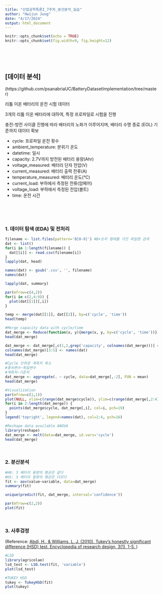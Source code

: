 ```yaml
---
title: "산업공학특론I_7주차_분산분석_실습"
author: "Hwijun Jung"
date: "4/17/2024"
output: html_document
---
```


```r
knitr::opts_chunk$set(echo = TRUE)
knitr::opts_chunk$set(fig.width=9, fig.height=12)
```

<br>
<br>
<br>

## [데이터 분석]

(https://github.com/psanabriaUC/BatteryDatasetImplementation/tree/master)

리튬 이온 배터리의 운전 시험 데이터

3개의 리튬 이온 배터리에 대하여, 특정 프로파일로 시험을 진행

충전-방전 사이클 진행에 따라 배터리의 노화가 이루어지며, 배터리 수명 종료 (EOL) 기준까지 데이터 확보

* cycle: 프로파일 운전 횟수
* ambient_temperature: 분위기 온도
* datetime: 일시
* capacity: 2.7V까지 방전된 배터리 용량(Ahr)
* voltage_measured: 배터리 단자 전압(V)
* current_measured: 배터리 출력 전류(A)
* temperature_measured: 배터리 온도(℃)
* current_load: 부하에서 측정된 전류(암페어)
* voltage_load: 부하에서 측정된 전압(볼트)
* time: 운전 시간

<br>
<br>
<br>

### 1. 데이터 탐색 (EDA) 및 전처리
```r
filename <- list.files(pattern='B[0-9]') #B+숫자 형태를 가진 파일명 검색
dat <- list()
for(i in 1:length(filename)) {
  dat[[i]] <- read.csv(filename[i])
}
lapply(dat, head)

names(dat) <- gsub('.csv', '', filename)
names(dat)

lapply(dat, summary)

par(mfrow=c(4,2))
for(i in c(2,4:9)) {
  plot(dat[[1]][,i])
}

temp <- merge(dat[[1]], dat[[2]], by=c('cycle', 'time'))
head(temp)

#Merge capacity data with cycle/time
dat_merge <- Reduce(function(x, y){merge(x, y, by=c('cycle', 'time'))}, dat)
head(dat_merge)

dat_merge <- dat_merge[,c(1,2,grep('capacity', colnames(dat_merge)))] #찾고자하는 문자열의 인덱스 반환
colnames(dat_merge)[3:5] <- names(dat)
head(dat_merge)

#Cycle 단위로 계측치 축소
#종속변수~독립변수
#계측치~기준치
dat_merge <- aggregate(. ~ cycle, data=dat_merge[,-2], FUN = mean)
head(dat_merge)

#Visualization
par(mfrow=c(1,1))
plot(NULL, xlim=c(range(dat_merge$cycle)), ylim=c(range(dat_merge[,2:4])), xlab='cycle', ylab='capacity')
for(i in 2:length(dat_merge)) {
  points(dat_merge$cycle, dat_merge[,i], col=i, pch=19)
}
legend('topright', legend=names(dat), col=2:4, pch=16)

#Reshape data available ANOVA
library(reshape)
dat_merge <- melt(data=dat_merge, id.vars='cycle')
head(dat_merge)
```

<br>

### 2. 분산분석
```r
#H0: 3 배터리 용량의 평균은 같다
#H1: 3 배터리 용량의 평균은 다르다
fit <- aov(value~variable, data=dat_merge)
summary(fit)

unique(predict(fit, dat_merge, interval='confidence'))

par(mfrow=c(2,2))
plot(fit)
```

<br>

### 3. 사후검정

(Reference: <a href="https://d1wqtxts1xzle7.cloudfront.net/71815004/abdi-HSD2010-pretty-libre.pdf?1633663014=&response-content-disposition=inline%3B+filename%3DTukeys_Honestly_Signiflcant_Difierence_H.pdf&Expires=1712988568&Signature=Nyf6xCVSgBknn2yDmEqL7XTvlu~jYNlMYpcO6c51wwhrD9iQeL6oeoxwbu-LTA~Fa90eMv8mIaE~yX7Mq2aSUOs7Rw83RP2TuXy12E0kcl8bKkQIphIOiy5BIA85N8a~NviRgroK~aDxFxV18BxIlNEJ1ip6Ptm-F9JMFJIgYlwL-sWO6Cq-ARaz2vmO2Og66H4XvaFbUe3sYGW~E7Cudt5SKsXcZV0hZPCaxDWI65Kb-zlc9ZV6YZ0zSss0lc-T--CveIq80HY1NtgeUc9umys7utoC5XGNQi1kIoWy6UMp9XHiVpwxAyEGDQy-lakcz3RF0OjzbpSfvWdeVuz17w__&Key-Pair-Id=APKAJLOHF5GGSLRBV4ZA"> Abdi, H., & Williams, L. J. (2010). Tukey’s honestly significant difference (HSD) test. Encyclopedia of research design, 3(1), 1-5. </a>)

```r
#LSD
library(agricolae)
lsd_test <- LSD.test(fit, 'variable')
plot(lsd_test)

#TUKEY HSD
tukey <- TukeyHSD(fit)
plot(tukey)
```